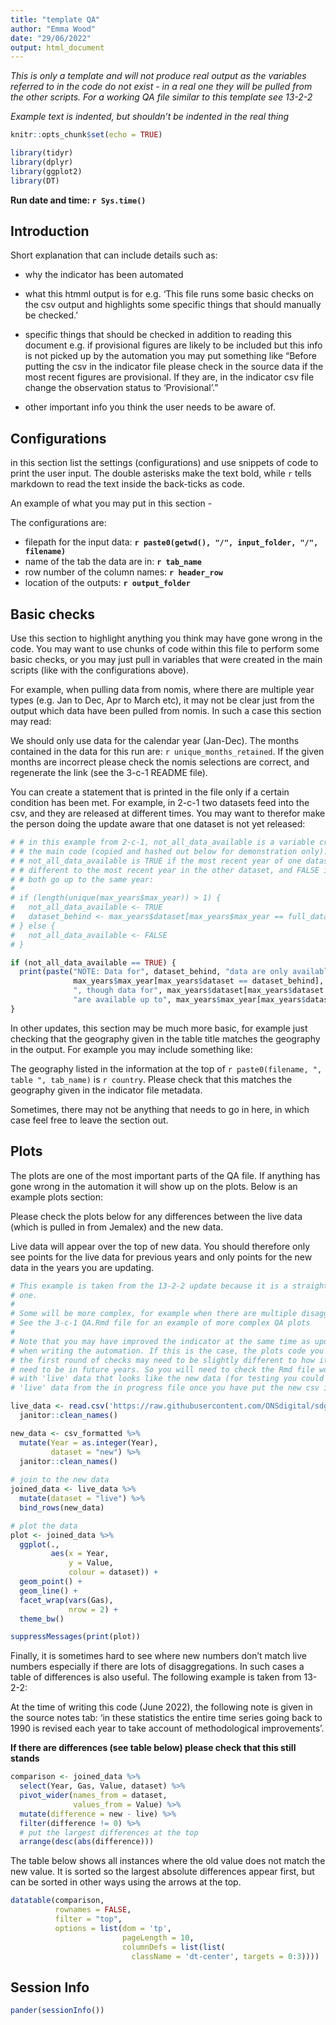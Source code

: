 ```yaml
---
title: "template QA"
author: "Emma Wood"
date: "29/06/2022"
output: html_document
---
```

*This is only a template and will not produce real output as the variables *
*referred to in the code do not exist - in a real one they will be pulled from*
*the other scripts. For a working QA file similar to this template see 13-2-2*

*Example text is indented, but shouldn't be indented in the real thing*

```r
knitr::opts_chunk$set(echo = TRUE)
```

```r
library(tidyr)
library(dplyr)
library(ggplot2)
library(DT)
```
**Run date and time: `r Sys.time()`**  
  
## Introduction

Short explanation that can include details such as:   
  
- why the indicator has been automated  
  
- what this htmml output is for e.g. 'This file runs some basic checks on the 
csv output and highlights some specific things that should manually be checked.'  
  
- specific things that should be checked in addition to reading this document 
e.g. if provisional figures are likely to be included but this info is not 
picked up by the automation you may put something like "Before putting the csv 
in the indicator file please check in the source data if the most recent 
figures are provisional. If they are, in the indicator csv file change the 
observation status to 'Provisional'."  
  
- other important info you think the user needs to be aware of.
  
## Configurations
in this section list the settings (configurations) and use snippets of code to 
print the user input. The double asterisks make the text bold, while `r` tells 
markdown to read the text inside the back-ticks as code. 

An example of what you may put in this section -
  
  The configurations are:  
  
  - filepath for the input data: **`r paste0(getwd(), "/", input_folder, "/", filename)`**
  - name of the tab the data are in: **`r tab_name`**  
  - row number of the column names: **`r header_row`** 
  - location of the outputs: **`r output_folder`**  
  
  
## Basic checks
Use this section to highlight anything you think may have gone wrong in the 
code. You may want to use chunks of code within this file to perform some basic 
checks, or you may just pull in variables that were created in the main scripts 
(like with the configurations above). 

For example, when pulling data from nomis, where there are multiple year
types (e.g. Jan to Dec, Apr to March etc), it may not be clear just from the 
output which data have been pulled from nomis. In such a case this section may read:

  We should only use data for the calendar year (Jan-Dec). The months contained in 
  the data for this run are: `r unique_months_retained`.  If the given months are 
  incorrect please check the nomis selections are correct, and regenerate the link 
  (see the 3-c-1 README file).  

You can create a statement that is printed in the file only if a certain 
condition has been met. For example, in 2-c-1 two datasets feed into the csv, 
and they are released at different times. You may want to therefor make the 
person doing the update aware that one dataset is not yet released:

```r

# # in this example from 2-c-1, not_all_data_available is a variable created in 
# # the main code (copied and hashed out below for demonstration only).
# # not_all_data_available is TRUE if the most recent year of one dataset was 
# # different to the most recent year in the other dataset, and FALSE if they 
# # both go up to the same year:
#
# if (length(unique(max_years$max_year)) > 1) {
#   not_all_data_available <- TRUE
#   dataset_behind <- max_years$dataset[max_years$max_year == full_data_max_year]
# } else {
#   not_all_data_available <- FALSE
# }

if (not_all_data_available == TRUE) {
  print(paste("NOTE: Data for", dataset_behind, "data are only available up to", 
              max_years$max_year[max_years$dataset == dataset_behind], 
              ", though data for", max_years$dataset[max_years$dataset != dataset_behind],
              "are available up to", max_years$max_year[max_years$dataset != dataset_behind]))
}
```
  
In other updates, this section may be much more basic, for example just checking 
that the geography given in the table title matches the geography in the output. 
For example you may include something like:

  The geography listed in the information at the top of 
  `r paste0(filename, ", table ", tab_name)` is `r country`. Please check that 
  this matches the geography given in the indicator file metadata.  
     
Sometimes, there may not be anything that needs to go in here, in which case 
feel free to leave the section out.  

## Plots
The plots are one of the most important parts of the QA file. If anything has 
gone wrong in the automation it will show up on the plots. Below is an example
plots section:  
  
  Please check the plots below for any differences between the live data (which 
  is pulled in from Jemalex) and the new data.  
  
  Live data will appear over the top of new data. You should therefore only 
  see points for the live data for previous years and only points for the new data 
  in the years you are updating. 

```r

# This example is taken from the 13-2-2 update because it is a straightforward
# one.
#
# Some will be more complex, for example when there are multiple disaggregations.
# See the 3-c-1 QA.Rmd file for an example of more complex QA plots
#
# Note that you may have improved the indicator at the same time as updating it
# when writing the automation. If this is the case, the plots code you write for 
# the first round of checks may need to be slightly different to how it will 
# need to be in future years. So you will need to check the Rmd file works
# with 'live' data that looks like the new data (for testing you could pull the 
# 'live' data from the in progress file once you have put the new csv in there).

live_data <- read.csv('https://raw.githubusercontent.com/ONSdigital/sdg-data/master/data/indicator_13-2-2.csv') %>%
  janitor::clean_names()

new_data <- csv_formatted %>% 
  mutate(Year = as.integer(Year),
         dataset = "new") %>%
  janitor::clean_names() 
  
# join to the new data
joined_data <- live_data %>% 
  mutate(dataset = "live") %>% 
  bind_rows(new_data)

# plot the data
plot <- joined_data %>% 
  ggplot(.,
         aes(x = Year,
             y = Value,
             colour = dataset)) +
  geom_point() +
  geom_line() +
  facet_wrap(vars(Gas),
             nrow = 2) +
  theme_bw() 

```


```r
suppressMessages(print(plot))
```

Finally, it is sometimes hard to see where new numbers don't match live numbers
especially if there are lots of disaggregations. In such cases a table of 
differences is also useful. The following example is taken from 13-2-2:
  
  At the time of writing this code (June 2022), the following note is given in the
  source notes tab: 'in these statistics the entire time series going back to 
  1990 is revised each year to take account of methodological improvements'.  
  
  **If there are differences (see table below) please check that this still stands**

```r
comparison <- joined_data %>% 
  select(Year, Gas, Value, dataset) %>% 
  pivot_wider(names_from = dataset,
              values_from = Value) %>% 
  mutate(difference = new - live) %>% 
  filter(difference != 0) %>% 
  # put the largest differences at the top
  arrange(desc(abs(difference)))

```
  
  The table below shows all instances where the old value does not match the new 
  value. It is sorted so the largest absolute differences appear first, but can
  be sorted in other ways using the arrows at the top.
```r
datatable(comparison, 
          rownames = FALSE, 
          filter = "top",
          options = list(dom = 'tp', 
                         pageLength = 10,
                         columnDefs = list(list(
                           className = 'dt-center', targets = 0:3))))
```

## Session Info
```r
pander(sessionInfo())
```

